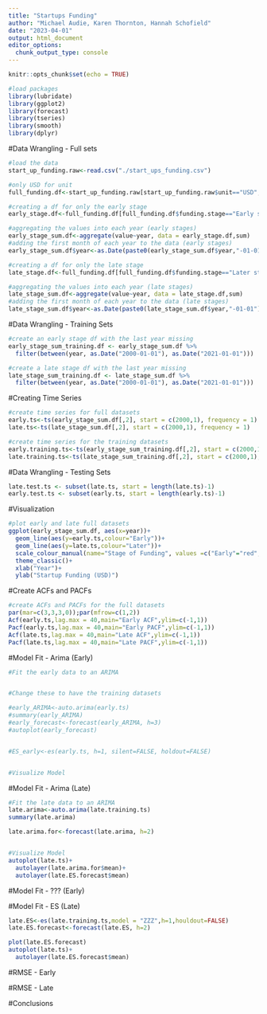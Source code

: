 ```yaml
---
title: "Startups Funding"
author: "Michael Audie, Karen Thornton, Hannah Schofield"
date: "2023-04-01"
output: html_document
editor_options: 
  chunk_output_type: console
---
```


```r
knitr::opts_chunk$set(echo = TRUE)
```

```r
#load packages
library(lubridate)
library(ggplot2)
library(forecast)
library(tseries)
library(smooth)
library(dplyr)
```

#Data Wrangling - Full sets
```r
#load the data
start_up_funding.raw<-read.csv("./start_ups_funding.csv")

#only USD for unit
full_funding.df<-start_up_funding.raw[start_up_funding.raw$unit=="USD",]

#creating a df for only the early stage
early_stage.df<-full_funding.df[full_funding.df$funding.stage=="Early stage",]

#aggregating the values into each year (early stages)
early_stage_sum.df<-aggregate(value~year, data = early_stage.df,sum)
#adding the first month of each year to the data (early stages)
early_stage_sum.df$year<-as.Date(paste0(early_stage_sum.df$year,"-01-01"))

#creating a df for only the late stage
late_stage.df<-full_funding.df[full_funding.df$funding.stage=="Later stage",]

#aggregating the values into each year (late stages)
late_stage_sum.df<-aggregate(value~year, data = late_stage.df,sum)
#adding the first month of each year to the data (late stages)
late_stage_sum.df$year<-as.Date(paste0(late_stage_sum.df$year,"-01-01"))

```

#Data Wrangling - Training Sets
```r
#create an early stage df with the last year missing
early_stage_sum_training.df <- early_stage_sum.df %>%
  filter(between(year, as.Date("2000-01-01"), as.Date("2021-01-01")))

#create a late stage df with the last year missing
late_stage_sum_training.df <- late_stage_sum.df %>%
  filter(between(year, as.Date("2000-01-01"), as.Date("2021-01-01")))
```

#Creating Time Series
```r
#create time series for full datasets
early.ts<-ts(early_stage_sum.df[,2], start = c(2000,1), frequency = 1)
late.ts<-ts(late_stage_sum.df[,2], start = c(2000,1), frequency = 1)

#create time series for the training datasets
early.training.ts<-ts(early_stage_sum_training.df[,2], start = c(2000,1), frequency = 1)
late.training.ts<-ts(late_stage_sum_training.df[,2], start = c(2000,1), frequency = 1)
```

#Data Wrangling - Testing Sets
```r
late.test.ts <- subset(late.ts, start = length(late.ts)-1)
early.test.ts <- subset(early.ts, start = length(early.ts)-1)
```

#Visualization
```r
#plot early and late full datasets
ggplot(early_stage_sum.df, aes(x=year))+
  geom_line(aes(y=early.ts,colour="Early"))+
  geom_line(aes(y=late.ts,colour="Later"))+
  scale_colour_manual(name="Stage of Funding", values =c("Early"="red","Later"="blue") )+
  theme_classic()+
  xlab("Year")+
  ylab("Startup Funding (USD)")
```

#Create ACFs and PACFs
```r
#create ACFs and PACFs for the full datasets
par(mar=c(3,3,3,0));par(mfrow=c(1,2))
Acf(early.ts,lag.max = 40,main="Early ACF",ylim=c(-1,1))
Pacf(early.ts,lag.max = 40,main="Early PACF",ylim=c(-1,1))
Acf(late.ts,lag.max = 40,main="Late ACF",ylim=c(-1,1))
Pacf(late.ts,lag.max = 40,main="Late PACF",ylim=c(-1,1))
```

#Model Fit - Arima (Early)
```r
#Fit the early data to an ARIMA


#Change these to have the training datasets

#early_ARIMA<-auto.arima(early.ts)
#summary(early_ARIMA)
#early_forecast<-forecast(early_ARIMA, h=3)
#autoplot(early_forecast)


#ES_early<-es(early.ts, h=1, silent=FALSE, holdout=FALSE)


#Visualize Model


```

#Model Fit - Arima (Late)
```r
#Fit the late data to an ARIMA
late.arima<-auto.arima(late.training.ts)
summary(late.arima)

late.arima.for<-forecast(late.arima, h=2)


#Visualize Model
autoplot(late.ts)+
  autolayer(late.arima.for$mean)+
  autolayer(late.ES.forecast$mean)
```

#Model Fit - ??? (Early)

#Model Fit - ES (Late)
```r
late.ES<-es(late.training.ts,model = "ZZZ",h=1,houldout=FALSE)
late.ES.forecast<-forecast(late.ES, h=2)

plot(late.ES.forecast)
autoplot(late.ts)+
  autolayer(late.ES.forecast$mean)
```

#RMSE - Early

#RMSE - Late

#Conclusions
